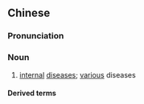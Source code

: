 {{also|杂症}}
==Chinese==
{{zh-forms|s=杂症}}

===Pronunciation===
{{zh-pron
|m=zázhèng
|c=zaap6 zing3
|cat=n
}}

===Noun===
{{zh-noun}}

# {{lb|zh|TCM}} [[internal]] [[diseases]]; [[various]] diseases

====Derived terms====
{{zh-der|疑難雜症}}